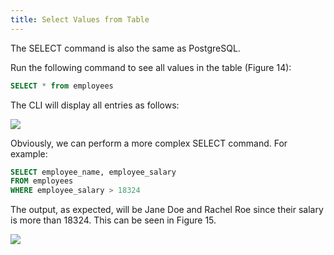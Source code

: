 ---
title: Select Values from Table
---

The SELECT command is also the same as PostgreSQL.

Run the following command to see all values in the table (Figure 14):

```SQL
SELECT * from employees
```

The CLI will display all entries as follows:

<Frame caption="Figure 14 SELECT">
  <img src="/images/14.png" />
</Frame>

Obviously, we can perform a more complex SELECT command. For example:

```SQL
SELECT employee_name, employee_salary 
FROM employees 
WHERE employee_salary > 18324
```

The output, as expected, will be Jane Doe and Rachel Roe since their salary is more than 18324. 
This can be seen in Figure 15.

<Frame caption="Figure 15 Conditional SELECT">
  <img src="/images/15.png" />
</Frame>